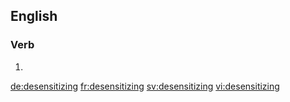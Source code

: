 
==English==

===Verb===
{{head|en|present participle}}

# {{present participle of|desensitize|lang=en}}

[[de:desensitizing]]
[[fr:desensitizing]]
[[sv:desensitizing]]
[[vi:desensitizing]]